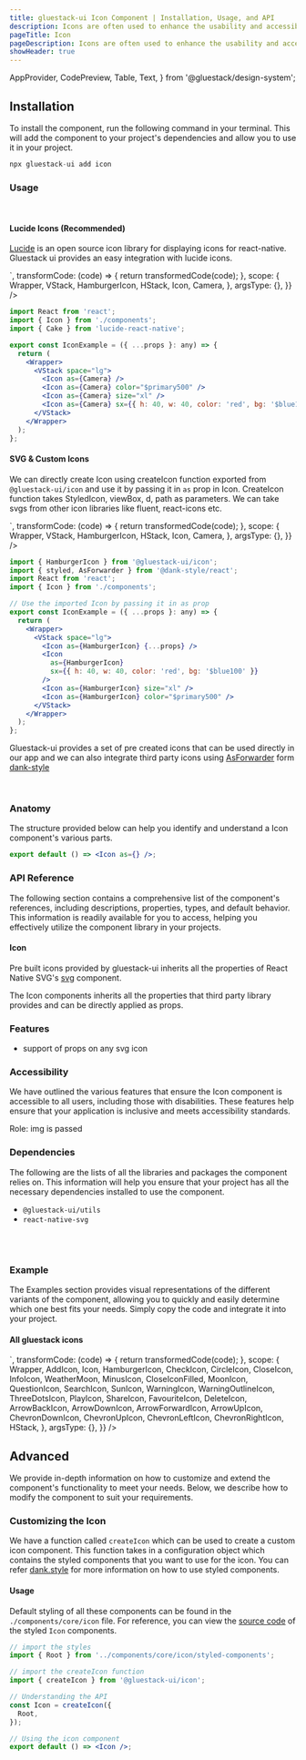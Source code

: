 ```yaml
---
title: gluestack-ui Icon Component | Installation, Usage, and API
description: Icons are often used to enhance the usability and accessibility of digital products by providing users with clear and intuitive visual cues. It serves as an intuitive and easily recognizable way to communicate with users.
pageTitle: Icon
pageDescription: Icons are often used to enhance the usability and accessibility of digital products by providing users with clear and intuitive visual cues. It serves as an intuitive and easily recognizable way to communicate with users.
showHeader: true
---
```



<Meta title="components/Media And Icons/Icon" />


  AppProvider,
  CodePreview,
  Table,
  Text,
} from '@gluestack/design-system';


## Installation

To install the component, run the following command in your terminal. This will add the component to your project's dependencies and allow you to use it in your project.

```jsx
npx gluestack-ui add icon
```

### Usage

<br />

#### Lucide Icons (Recommended)

[Lucide]("https://lucide.dev/docs/lucide-react-native") is an open source icon library for displaying icons for react-native. Gluestack ui provides an easy integration with lucide icons.

<AppProvider>
  <CodePreview
    showComponentRenderer={true}
    showArgsController={false}
    metaData={{
      code: `
      <VStack space="md" alignItems='center'>
    <Icon as={Camera} />
    <Icon as={Camera} color="$primary500" />
    <Icon as={Camera} size="xl" />
    <Icon as={Camera} sx={{ h: 40, w: 40, color: 'red' }} />
</VStack>
`,
      transformCode: (code) => {
        return transformedCode(code);
      },
      scope: {
        Wrapper,
        VStack,
        HamburgerIcon,
        HStack,
        Icon,
        Camera,
      },
      argsType: {},
    }}
  />
</AppProvider>
<br />

```jsx
import React from 'react';
import { Icon } from './components';
import { Cake } from 'lucide-react-native';

export const IconExample = ({ ...props }: any) => {
  return (
    <Wrapper>
      <VStack space="lg">
        <Icon as={Camera} />
        <Icon as={Camera} color="$primary500" />
        <Icon as={Camera} size="xl" />
        <Icon as={Camera} sx={{ h: 40, w: 40, color: 'red', bg: '$blue100' }} />
      </VStack>
    </Wrapper>
  );
};
```

#### SVG & Custom Icons

We can directly create Icon using createIcon function exported from `@gluestack-ui/icon` and use it by passing it in `as` prop in Icon.
CreateIcon function takes StyledIcon, viewBox, d, path as parameters. We can take svgs from other icon libraries like fluent, react-icons etc.

<AppProvider>
  <CodePreview
    showComponentRenderer={true}
    showArgsController={false}
    metaData={{
      code: `
      <VStack space="md" alignItems='center'>
 <Icon as={HamburgerIcon} sx={{
  color: '$black',
  _dark: {
    color: '$white',
  }
 }}  />
        <Icon as={HamburgerIcon} color="$primary500" />
        <Icon as={HamburgerIcon} size="xl" 
        sx={{
  color: '$black',
  _dark: {
    color: '$white',
  }
 }}
         />
        <Icon
          as={HamburgerIcon}
          sx={{ h: 40, w: 40, color: 'red' }}
        />
</VStack>
`,
      transformCode: (code) => {
        return transformedCode(code);
      },
      scope: {
        Wrapper,
        VStack,
        HamburgerIcon,
        HStack,
        Icon,
        Camera,
      },
      argsType: {},
    }}
  />
</AppProvider>
<br />

```jsx
import { HamburgerIcon } from '@gluestack-ui/icon';
import { styled, AsForwarder } from '@dank-style/react';
import React from 'react';
import { Icon } from './components';

// Use the imported Icon by passing it in as prop
export const IconExample = ({ ...props }: any) => {
  return (
    <Wrapper>
      <VStack space="lg">
        <Icon as={HamburgerIcon} {...props} />
        <Icon
          as={HamburgerIcon}
          sx={{ h: 40, w: 40, color: 'red', bg: '$blue100' }}
        />
        <Icon as={HamburgerIcon} size="xl" />
        <Icon as={HamburgerIcon} color="$primary500" />
      </VStack>
    </Wrapper>
  );
};
```

Gluestack-ui provides a set of pre created icons that can be used directly in our app and we can also integrate third party icons using [AsForwarder]("https://dank.style/docs/api/as-forwarder") form [dank-style]("https://dank.style/")

<br />

### Anatomy

The structure provided below can help you identify and understand a Icon component's various parts.

```jsx
export default () => <Icon as={} />;
```

### API Reference

The following section contains a comprehensive list of the component's references, including descriptions, properties, types, and default behavior. This information is readily available for you to access, helping you effectively utilize the component library in your projects.

#### Icon

Pre built icons provided by gluestack-ui inherits all the properties of React Native SVG's [svg](https://github.com/software-mansion/react-native-svg/tree/main/Example) component.

The Icon components inherits all the properties that third party library provides and can be directly applied as props.

### Features

- support of props on any svg icon

### Accessibility

We have outlined the various features that ensure the Icon component is accessible to all users, including those with disabilities. These features help ensure that your application is inclusive and meets accessibility standards.

Role: img is passed

### Dependencies

The following are the lists of all the libraries and packages the component relies on. This information will help you ensure that your project has all the necessary dependencies installed to use the component.

- `@gluestack-ui/utils`
- `react-native-svg`

<br />
<br />

### Example

The Examples section provides visual representations of the different variants of the component, allowing you to quickly and easily determine which one best fits your needs. Simply copy the code and integrate it into your project.

#### All gluestack icons

<AppProvider>
  <CodePreview
    showComponentRenderer={true}
    showArgsController={false}
    metaData={{
      code: `
<HStack w="70%" space="lg"  flexWrap= 'wrap'>
  <Icon as={AddIcon}  />
  <Icon as={HamburgerIcon}  />
  <Icon as={ArrowBackIcon}  />
  <Icon as={ArrowDownIcon}  />
  <Icon as={ArrowForwardIcon}  />
  <Icon as={ArrowUpIcon}  />
  <Icon as={ChevronDownIcon}  />
  <Icon as={ChevronUpIcon}  />
  <Icon as={ChevronLeftIcon}  />
  <Icon as={ChevronRightIcon}  />
  <Icon as={CheckIcon}  />
  <Icon as={CircleIcon}  />
  <Icon as={CloseIcon}  />
  <Icon as={InfoIcon}  />
  <Icon as={WeatherMoon} />
  <Icon as={MinusIcon}  />
  <Icon as={MoonIcon}  />
  <Icon as={QuestionIcon}  />
  <Icon as={SearchIcon}  />
  <Icon as={SunIcon}  />
  <Icon as={WarningIcon}  />
  <Icon as={WarningOutlineIcon}  />
  <Icon as={ThreeDotsIcon}  />
  <Icon as={PlayIcon}  />
  <Icon as={ShareIcon}  />
  <Icon as={FavouriteIcon}  />
  <Icon as={DeleteIcon} />
  <Icon as={CloseIconFilled}  />
</HStack>
`,
      transformCode: (code) => {
        return transformedCode(code);
      },
      scope: {
        Wrapper,
        AddIcon,
        Icon,
        HamburgerIcon,
        CheckIcon,
        CircleIcon,
        CloseIcon,
        InfoIcon,
        WeatherMoon,
        MinusIcon,
        CloseIconFilled,
        MoonIcon,
        QuestionIcon,
        SearchIcon,
        SunIcon,
        WarningIcon,
        WarningOutlineIcon,
        ThreeDotsIcon,
        PlayIcon,
        ShareIcon,
        FavouriteIcon,
        DeleteIcon,
        ArrowBackIcon,
        ArrowDownIcon,
        ArrowForwardIcon,
        ArrowUpIcon,
        ChevronDownIcon,
        ChevronUpIcon,
        ChevronLeftIcon,
        ChevronRightIcon,
        HStack,
      },
      argsType: {},
    }}
  />
</AppProvider>

## Advanced

We provide in-depth information on how to customize and extend the component's functionality to meet your needs. Below, we describe how to modify the component to suit your requirements.

### Customizing the Icon

We have a function called `createIcon` which can be used to create a custom icon component. This function takes in a configuration object which contains the styled components that you want to use for the icon. You can refer [dank.style](https://dank.style/) for more information on how to use styled components.

#### Usage

Default styling of all these components can be found in the `./components/core/icon` file. For reference, you can view the [source code](https://github.com/gluestack/gluestack-ui/blob/development/example/storybook/src/components/Icon/index.tsx) of the styled `Icon` components.

```jsx
// import the styles
import { Root } from '../components/core/icon/styled-components';

// import the createIcon function
import { createIcon } from '@gluestack-ui/icon';

// Understanding the API
const Icon = createIcon({
  Root,
});

// Using the icon component
export default () => <Icon />;
```
